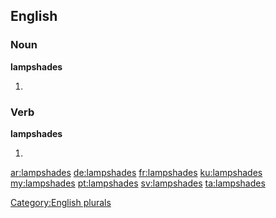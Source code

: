 ==English==

===Noun===
'''lampshades'''

# {{plural of|lampshade}}

===Verb===
'''lampshades'''

# {{en-third-person singular of|lampshade}}

[[Category:English plurals]]

[[ar:lampshades]]
[[de:lampshades]]
[[fr:lampshades]]
[[ku:lampshades]]
[[my:lampshades]]
[[pt:lampshades]]
[[sv:lampshades]]
[[ta:lampshades]]